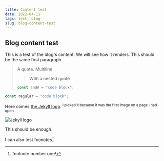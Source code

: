 ```yaml
---
title: Content test
date: 2022-04-11
tags: test, blog
slug: blog-content-test
---
```


## Blog content test

This is a test of the blog's content. We will see how it renders.
This should be the same first paragraph.

> A quote.
> Multiline
>
> > With a nested quote
>
> ```ts
> const andA = "code block";
> ```

```ts
const regular = "code block";
```

Here comes [the Jekyll logo](https://jekyllrb.com/docs/front-matter/). <sup>I
picked it because it was the first image on a page I had open</sup>

![Jekyll logo](https://jekyllrb.com/img/logo-2x.png)

This should be enough.

I can also test foonotes[^1]

[^1]: footnote number one!
